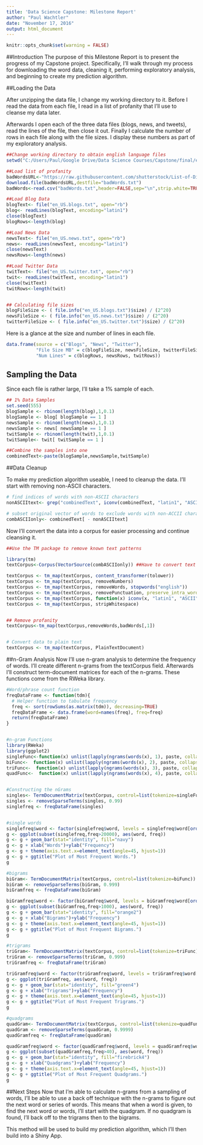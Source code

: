 ---
title: 'Data Science Capstone: Milestone Report'
author: "Paul Wachtler"
date: "November 17, 2016"
output: html_document
---

```{r setup, include=FALSE}
knitr::opts_chunk$set(warning = FALSE)
```

##Introduction
The purpose of this Milestone Report is to present the progress of my Capstone project.  Specifically, I'll walk through my process for downloading the word data, cleaning it, performing exploratory analysis, and beginning to create my prediction algorithm.

##Loading the Data

After unzipping the data file, I change my working directory to it.  Before I read the data from each file, I read in a list of profanity that I'll use to cleanse my data later.  

Afterwards I open each of the three data files (blogs, news, and tweets), read the lines of the file, then close it out.  Finally I calculate the number of rows in each file along with the file sizes.  I display these numbers as part of my exploratory analysis.
```{r Getting and Loading Data, cache=TRUE}
##Change working directory to obtain english language files
setwd("C:/Users/Paul/Google Drive/Data Science Courses/Capstone/final/en_US")

##Load list of profanity
badWordsURL<-"https://raw.githubusercontent.com/shutterstock/List-of-Dirty-Naughty-Obscene-and-Otherwise-Bad-Words/master/en"
download.file(badWordsURL,destfile="badWords.txt")
badWords<-read.csv("badWords.txt",header=FALSE,sep="\n",strip.white=TRUE)

##Load Blog Data
blogText<- file("en_US.blogs.txt", open="rb")
blog<- readLines(blogText, encoding="latin1")
close(blogText)
blogRows<-length(blog)

##Load News Data
newsText<- file("en_US.news.txt", open="rb")
news<- readLines(newsText, encoding="latin1")
close(newsText)
newsRows<-length(news)

##Load Twitter Data
twitText<- file("en_US.twitter.txt", open="rb")
twit<- readLines(twitText, encoding="latin1")
close(twitText)
twitRows<-length(twit)


## Calculating file sizes
blogFileSize <- ( file.info("en_US.blogs.txt")$size) / (2^20)
newsFileSize <- ( file.info("en_US.news.txt")$size) / (2^20)
twitterFileSize <- ( file.info("en_US.twitter.txt")$size) / (2^20)

```


Here is a glance at the size and number of lines in each file.

```{r data summary}
	
data.frame(source = c("Blogs", "News", "Twitter"),
           "File Size MB" = c(blogFileSize, newsFileSize, twitterFileSize),
           "Num Lines" = c(blogRows, newsRows, twitRows))

```


## Sampling the Data
Since each file is rather large, I'll take a 1% sample of each.

```{r Data Sampling}

## 1% Data Samples
set.seed(555)
blogSample <- rbinom(length(blog),1,0.1)
blogSample <- blog[ blogSample == 1 ]
newsSample <- rbinom(length(news),1,0.1)
newsSample <- news[ newsSample == 1 ]
twitSample <- rbinom(length(twit),1,0.1)
twitSample<- twit[ twitSample == 1 ]

##Combine the samples into one
combinedText<-paste(blogSample,newsSample,twitSample)
```

##Data Cleanup

To make my prediction algorithm useable, I need to cleanup the data.  I'll start with removing non-ASCII characters.

```{r non-ascii removal}
# find indices of words with non-ASCII characters
nonASCIItext<- grep("combinedText", iconv(combinedText, "latin1", "ASCII", sub="combinedText"))

# subset original vector of words to exclude words with non-ACCII characters
combASCIIonly<- combinedText[ - nonASCIItext]
```

Now I'll convert the data into a corpus for easier processing and continue cleansing it.

```{r data cleanup, cache=TRUE}

##Use the TM package to remove known text patterns

library(tm)
textCorpus<-Corpus(VectorSource(combASCIIonly)) ##Have to convert text to a Corpus to work with the TM package

textCorpus <- tm_map(textCorpus, content_transformer(tolower))
textCorpus <- tm_map(textCorpus, removeNumbers)
textCorpus <- tm_map(textCorpus, removeWords, stopwords("english"))   
textCorpus <- tm_map(textCorpus, removePunctuation, preserve_intra_word_dashes = TRUE)
textCorpus <- tm_map(textCorpus, function(x) iconv(x, "latin1", "ASCII", sub=""))
textCorpus <- tm_map(textCorpus, stripWhitespace)


## Remove profanity
textCorpus<-tm_map(textCorpus,removeWords,badWords[,1])


# Convert data to plain text
textCorpus <- tm_map(textCorpus, PlainTextDocument)

```


##n-Gram Analysis
Now I'll use n-gram analysis to determine the frequency of words.  I'll create different n-grams from the textCorpus field.  Afterwards I'll construct term-document matrices for each of the n-grams.  These functions come from the RWeka library.

```{r n-grams, cache=TRUE}
#Word/phrase count function
freqDataFrame <- function(tdm){
  # Helper function to tabulate frequency
  freq <- sort(rowSums(as.matrix(tdm)), decreasing=TRUE)
  freqDataFrame <- data.frame(word=names(freq), freq=freq)
  return(freqDataFrame)
}


#n-gram Functions
library(RWeka)
library(ggplot2)
singleFunc<-function(x) unlist(lapply(ngrams(words(x), 1), paste, collapse = " "), use.names = FALSE)
biFunc<-  function(x) unlist(lapply(ngrams(words(x), 2), paste, collapse = " "), use.names = FALSE)
triFunc<-  function(x) unlist(lapply(ngrams(words(x), 3), paste, collapse = " "), use.names = FALSE)
quadFunc<-  function(x) unlist(lapply(ngrams(words(x), 4), paste, collapse = " "), use.names = FALSE)


#Constructing the nGrams
singles<- TermDocumentMatrix(textCorpus, control=list(tokenize=singleFunc))
singles <- removeSparseTerms(singles, 0.99)
singlefreq <- freqDataFrame(singles)


#single words
singlefreq$word <- factor(singlefreq$word, levels = singlefreq$word[order(-singlefreq$freq)])
g <- ggplot(subset(singlefreq,freq>20000), aes(word, freq))    
g <- g + geom_bar(stat="identity", fill="navy")
g <- g + xlab("Words")+ylab("Frequency")
g <- g + theme(axis.text.x=element_text(angle=45, hjust=1))   
g <- g + ggtitle("Plot of Most Frequent Words.")
g 

#bigrams
biGram<- TermDocumentMatrix(textCorpus, control=list(tokenize=biFunc))
biGram <- removeSparseTerms(biGram, 0.999)
biGramfreq <- freqDataFrame(biGram)

biGramfreq$word <- factor(biGramfreq$word, levels = biGramfreq$word[order(-biGramfreq$freq)])
g <- ggplot(subset(biGramfreq,freq>1000), aes(word, freq))    
g <- g + geom_bar(stat="identity", fill="orange2")
g <- g + xlab("Bigrams")+ylab("Frequency")
g <- g + theme(axis.text.x=element_text(angle=45, hjust=1))   
g <- g + ggtitle("Plot of Most Frequent Bigrams.")
g 

#trigrams
triGram<- TermDocumentMatrix(textCorpus, control=list(tokenize=triFunc))
triGram <- removeSparseTerms(triGram, 0.999)
triGramfreq <- freqDataFrame(triGram)

triGramfreq$word <- factor(triGramfreq$word, levels = triGramfreq$word[order(-triGramfreq$freq)])
g <- ggplot(triGramfreq, aes(word, freq))    
g <- g + geom_bar(stat="identity", fill="green4")
g <- g + xlab("Trigrams")+ylab("Frequency")
g <- g + theme(axis.text.x=element_text(angle=45, hjust=1))   
g <- g + ggtitle("Plot of Most Frequent Trigrams.")
g 

#quadgrams
quadGram<- TermDocumentMatrix(textCorpus, control=list(tokenize=quadFunc))
quadGram <- removeSparseTerms(quadGram, 0.9999)
quadGramfreq <- freqDataFrame(quadGram)

quadGramfreq$word <- factor(quadGramfreq$word, levels = quadGramfreq$word[order(-quadGramfreq$freq)])
g <- ggplot(subset(quadGramfreq,freq>40), aes(word, freq))       
g <- g + geom_bar(stat="identity", fill="firebrick4")
g <- g + xlab("Quadgrams")+ylab("Frequency")
g <- g + theme(axis.text.x=element_text(angle=45, hjust=1))   
g <- g + ggtitle("Plot of Most Frequent Quadgrams.")
g 

```

##Next Steps
Now that I'm able to calculate n-grams from a sampling of words, I'll be able to use a back off technique with the n-grams to figure out the next word or series of words.  This means that when a word is given, to find the next word or words, I'll start with the quadgram.  If no quadgram is found, I'll back off to the trigrams then to the bigrams.

This method will be used to build my prediction algorithm, which I'll then build into a Shiny App.